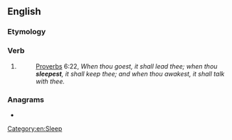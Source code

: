 ==English==

===Etymology===
{{suffix|sleep|est|lang=en}}

===Verb===
{{head|en|verb form}}

# {{en-archaic second-person singular of|sleep}}
#: {{RQ:Authorized Version}} [[Proverbs]] 6:22, ''When thou goest, it shall lead thee; when thou '''sleepest''', it shall keep thee; and when thou awakest, it shall talk with thee.''

===Anagrams===
* {{anagrams|en|steeples}}

[[Category:en:Sleep]]